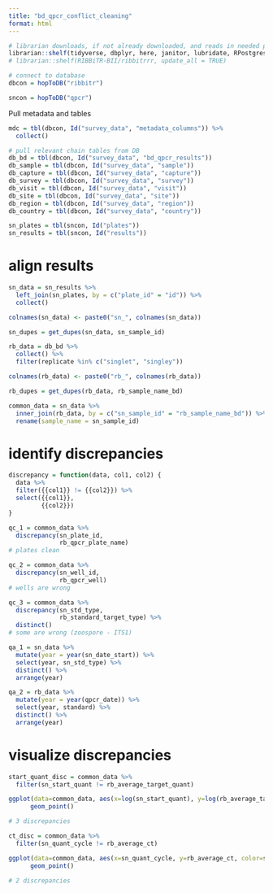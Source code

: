 ```yaml
---
title: "bd_qpcr_conflict_cleaning"
format: html
---
```


```r

# librarian downloads, if not already downloaded, and reads in needed packages
librarian::shelf(tidyverse, dbplyr, here, janitor, lubridate, RPostgres, stringr, DBI, parsedate, uuid, hms, RIBBiTR-BII/ribbitrrr, ggplot2)
# librarian::shelf(RIBBiTR-BII/ribbitrrr, update_all = TRUE)

# connect to database
dbcon = hopToDB("ribbitr")

sncon = hopToDB("qpcr")

```

Pull metadata and tables

```r
mdc = tbl(dbcon, Id("survey_data", "metadata_columns")) %>%
  collect()

# pull relevant chain tables from DB
db_bd = tbl(dbcon, Id("survey_data", "bd_qpcr_results"))
db_sample = tbl(dbcon, Id("survey_data", "sample"))
db_capture = tbl(dbcon, Id("survey_data", "capture"))
db_survey = tbl(dbcon, Id("survey_data", "survey"))
db_visit = tbl(dbcon, Id("survey_data", "visit"))
db_site = tbl(dbcon, Id("survey_data", "site"))
db_region = tbl(dbcon, Id("survey_data", "region"))
db_country = tbl(dbcon, Id("survey_data", "country"))

sn_plates = tbl(sncon, Id("plates"))
sn_results = tbl(sncon, Id("results"))

```

# align results

```r
sn_data = sn_results %>%
  left_join(sn_plates, by = c("plate_id" = "id")) %>%
  collect()

colnames(sn_data) <- paste0("sn_", colnames(sn_data))

sn_dupes = get_dupes(sn_data, sn_sample_id)

rb_data = db_bd %>%
  collect() %>%
  filter(replicate %in% c("singlet", "singley"))

colnames(rb_data) <- paste0("rb_", colnames(rb_data))

rb_dupes = get_dupes(rb_data, rb_sample_name_bd)

common_data = sn_data %>%
  inner_join(rb_data, by = c("sn_sample_id" = "rb_sample_name_bd")) %>%
  rename(sample_name = sn_sample_id)

```

# identify discrepancies
```r

discrepancy = function(data, col1, col2) {
  data %>%
  filter({{col1}} != {{col2}}) %>%
  select({{col1}},
         {{col2}})
}

qc_1 = common_data %>%
  discrepancy(sn_plate_id,
              rb_qpcr_plate_name)
# plates clean

qc_2 = common_data %>%
  discrepancy(sn_well_id,
              rb_qpcr_well)
# wells are wrong

qc_3 = common_data %>%
  discrepancy(sn_std_type,
              rb_standard_target_type) %>%
  distinct()
# some are wrong (zoospore - ITS1)

qa_1 = sn_data %>%
  mutate(year = year(sn_date_start)) %>%
  select(year, sn_std_type) %>%
  distinct() %>%
  arrange(year)

qa_2 = rb_data %>%
  mutate(year = year(qpcr_date)) %>%
  select(year, standard) %>%
  distinct() %>%
  arrange(year)

```

# visualize discrepancies
```r
start_quant_disc = common_data %>%
  filter(sn_start_quant != rb_average_target_quant)

ggplot(data=common_data, aes(x=log(sn_start_quant), y=log(rb_average_target_quant), color=sn_date_start)) +
      geom_point()

# 3 discrepancies

ct_disc = common_data %>%
  filter(sn_quant_cycle != rb_average_ct)

ggplot(data=common_data, aes(x=sn_quant_cycle, y=rb_average_ct, color=sn_date_start)) +
      geom_point()

# 2 discrepancies
```


